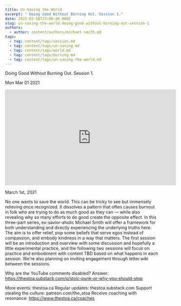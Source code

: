 ```yaml
---
title: Un-Saving the World
excerpt: " Doing Good Without Burning Out. Session 1."
date: 2021-02-28T23:00:00.000Z
slug: un-saving-the-world-doing-good-without-burning-out-session-1
authors:
  - author: content/authors/michael-smith.md
tags:
  - tag: content/tags/session.md
  - tag: content/tags/un-saving.md
  - tag: content/tags/world.md
  - tag: content/tags/burning.md
  - tag: content/tags/un-saving-the-world.md
---
```




 Doing Good Without Burning Out. Session 1.

Mon Mar 01 2021

<iframe width="560" height="315" src="https://www.youtube.com/embed/epxf0CIHWcc" title="Un-Saving the World: Doing Good Without Burning Out. Session 1. w/ Michael Smith" frameborder="0" allow="accelerometer; autoplay; clipboard-write; encrypted-media; gyroscope; picture-in-picture" allowfullscreen ></iframe>

March 1st, 2021

No one wants to save the world. This can be tricky to see but immensely relieving once recognized. It dissolves a pattern that often causes burnout in folk who are trying to do as much good as they can — while also revealing why so many efforts to do good create the opposite effect. In this three-part series, ex-savior-aholic Michael Smith will offer a framework for both understanding and directly experiencing the underlying truths here. The aim is to offer relief, pop some beliefs that serve egos instead of compassion, and embody kindness in a way that matters. The first session will be an introduction and overview with some discussion and hopefully a little experimental practice, and the following two sessions will focus on practice and embodiment with content TBD based on what happens in each session. We're also planning on inviting engagement through letter.wiki between the sessions.

Why are the YouTube comments disabled? Answer: https://thestoa.substack.com/p/stoic-punk-or-why-you-should-stop

More events: thestoa.ca
Regular updates: thestoa.substack.com
Support stealing the culture: patreon.com/the_stoa
Receive coaching with resonance: https://www.thestoa.ca/coaches


